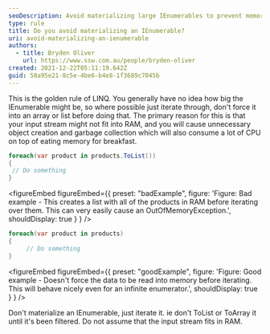 ```yaml
---
seoDescription: Avoid materializing large IEnumerables to prevent memory and CPU issues, instead iterate through them directly.
type: rule
title: Do you avoid materializing an IEnumerable?
uri: avoid-materializing-an-ienumerable
authors:
  - title: Bryden Oliver
    url: https://www.ssw.com.au/people/bryden-oliver
created: 2021-12-22T05:11:19.642Z
guid: 58a95e21-8c5e-4be6-b4e8-1f3689c7045b
---
```


This is the golden rule of LINQ. You generally have no idea how big the IEnumerable might be, so where possible just iterate through, don't force it into an array or list before doing that.
The primary reason for this is that your input stream might not fit into RAM, and you will cause unnecessary object creation and garbage collection which will also consume a lot of CPU on top of eating memory for breakfast.

```cs
foreach(var product in products.ToList())
{
 // Do something
}
```

<figureEmbed figureEmbed={{
  preset: "badExample",
  figure: 'Figure: Bad example - This creates a list with all of the products in RAM before iterating over them. This can very easily cause an OutOfMemoryException.',
  shouldDisplay: true
} } />


```cs
foreach(var product in products)
{
     // Do something
}
```

<figureEmbed figureEmbed={{
  preset: "goodExample",
  figure: 'Figure: Good example - Doesn\'t force the data to be read into memory before iterating. This will behave nicely even for an infinite enumerator.',
  shouldDisplay: true
} } />


Don't materialize an IEnumerable, just iterate it. ie don't ToList or ToArray it until it's been filtered. Do not assume that the input stream fits in RAM.